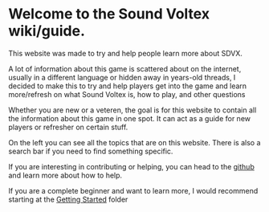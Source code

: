 # Welcome to the Sound Voltex wiki/guide. 
This website was made to try and help people learn more about SDVX. 

A lot of information about this game is scattered about on the internet, usually in a different language or hidden away in years-old threads, I decided to make this to try and help players get into the game and learn more/refresh on what Sound Voltex is, how to play, and other questions

Whether you are new or a veteren, the goal is for this website to contain all the information about this game in one spot. It can act as a guide for new players or refresher on certain stuff.

On the left you can see all the topics that are on this website. There is also a search bar if you need to find something specific. 

If you are interesting in contributing or helping, you can head to the [github](https://github.com/zzunja/sdvxwiki) and learn more about how to help.

If you are a complete beginner and want to learn more, I would recommend starting at the [Getting Started](/gettingstarted) folder
